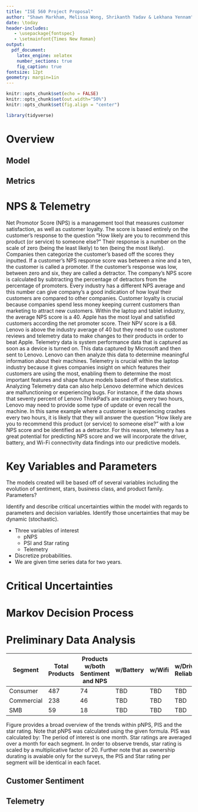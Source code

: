 ```yaml
---
title: "ISE 560 Project Proposal"
author: "Shawn Markham, Melissa Wong, Shrikanth Yadav & Lekhana Yennam"
date: \today
header-includes:
   - \usepackage{fontspec}
   - \setmainfont{Times New Roman}
output: 
  pdf_document:
    latex_engine: xelatex
    number_sections: true
    fig_caption: true
fontsize: 12pt
geometry: margin=1in 
---
```


```r
knitr::opts_chunk$set(echo = FALSE)
knitr::opts_chunk$set(out.width="50%")
knitr::opts_chunk$set(fig.align = "center")

library(tidyverse)
```

# Overview

## Model

## Metrics

# NPS & Telemetry
   Net Promotor Score (NPS) is a management tool that measures customer satisfaction, as well as customer loyalty. The score is based entirely on the customer’s response to the question “How likely are you to recommend this product (or service) to someone else?” Their response is a number on the scale of zero (being the least likely) to ten (being the most likely). Companies then categorize the customer’s based off the scores they inputted. If a customer’s NPS response score was between a nine and a ten, the customer is called a promoter. If the customer’s response was low, between zero and six, they are called a detractor. The company’s NPS score is calculated by subtracting the percentage of detractors from the percentage of promoters. 
   Every industry has a different NPS average and this number can give company’s a good indication of how loyal their customers are compared to other companies. Customer loyalty is crucial because companies spend less money keeping current customers than marketing to attract new customers. Within the laptop and tablet industry, the average NPS score is a 40. Apple has the most loyal and satisfied customers according the net promoter score. Their NPV score is a 68. Lenovo is above the industry average of 40 but they need to use customer reviews and telemetry data to make changes to their products in order to beat Apple.
   Telemetry data is system performance data that is captured as soon as a device is turned on. This data captured by Microsoft and then sent to Lenovo. Lenovo can then analyze this data to determine meaningful information about their machines. Telemetry is crucial within the laptop industry because it gives companies insight on which features their customers are using the most, enabling them to determine the most important features and shape future models based off of these statistics. Analyzing Telemetry data can also help Lenovo determine which devices are malfunctioning or experiencing bugs. For instance, if the data shows that seventy percent of Lenovo ThinkPad’s are crashing every two hours, Lenovo may need to provide some type of update or even recall the machine. In this same example where a customer is experiencing crashes every two hours, it is likely that they will answer the question “How likely are you to recommend this product (or service) to someone else?” with a low NPS score and be identified as a detractor. For this reason, telemetry has a great potential for predicting NPS score and we will incorporate the driver, battery, and Wi-Fi connectivity data findings into our predictive models. 


# Key Variables and Parameters
The models created will be based off of several variables including the evolution of sentiment, stars, business class, and product family. 
Parameters?

Identify and describe critical uncertainties within the model with regards to parameters and decision variables. Identify those uncertainties that may be dynamic (stochastic). 

  - Three variables of interest
    - pNPS 
    - PSI and Star rating
    - Telemetry
  - Discretize probabilities. 
  - We are given time series data for two years.  
  
# Critical Uncertainties

# Markov Decision Process

# Preliminary Data Analysis

Segment    | Total Products | Products w/both Sentiment and NPS | w/Battery | w/Wifi | w/Driver Reliabity
---------- | -------------- | -------------------- | ------- | ---- | -----------
Consumer   | 487            |      74              | TBD     | TBD  |     TBD
Commercial | 238            |      46              | TBD     | TBD  |     TBD
SMB        |   59           |      18              | TBD     | TBD  |     TBD

Figure \ref{fig:overall_summary} provides a broad overview of the trends within pNPS, PIS and the star rating.  Note that pNPS was calculated using the given formula.  PIS was calculated by:
\begin{equation}
PIS = \frac{\text{Positive mentions}- \text{Negative mentions}}{\text{Positive mentions}+ \text{Negative mentions}}\times 100.
\end{equation}
The period of interest is one month.  Star ratings are averaged over a month for each segment. In order to observe trends, star rating is scaled by a multiplicative factor of 20.  Further note that as ownership durating is avaiable only for the surveys, the PIS and Star rating per segment will be identical in each facet.  
  
\begin{figure}[t]
\centering
\includegraphics[width = 0.48\textwidth]{Figures/all_metric_summary_consumer.pdf}
\includegraphics[width = 0.48\textwidth]{Figures/all_metric_summary_commertial_SMB.pdf}
\caption{Trends in the pNPS, PIS and average star rating for downsampling over 1-month intervals.}
\label{fig:overall_summary}
\end{figure}


## Customer Sentiment

## Telemetry





